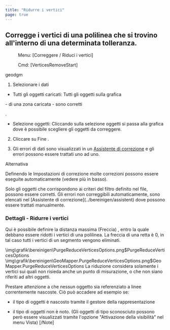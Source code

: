 ```yaml
---
title: "Ridurre i vertici"
page: true
---
```

## Corregge i vertici di una polilinea che si trovino all&#39;interno di una determinata tolleranza.
 <Menu> Menu: [Correggere / Riduci i vertici] </Menu> 
<GeoDesigner> <Menu> Cmd: [VerticesRemoveStart] </Menu> 

 <Placeholder>geodgm</Placeholder> </GeoDesigner>

1. Selezionare i dati

- <Bold> Tutti gli oggetti caricati: </Bold>  Tutti gli oggetti sulla grafica


<GeoMapper> - di una zona caricata - sono corretti

</GeoMapper>
.

- <Bold> Selezione oggetti: </Bold>  Cliccando sulla selezione oggetti si passa alla grafica dove &#232; possibile scegliere gli oggetti da correggere.



2. Cliccare su <Border>Fine</Border> .

3. Gli errori di dati sono visualizzati in un 
[Assistente di correzione](../bereinigen/assistent)
 e gli errori possono essere trattati uno ad uno.



Alternativa
 
Definendo le  <Bold> Impostazioni di correzione </Bold>  molte correzioni possono essere eseguite automaticamente (vedere pi&#249; in basso).

<Warning>
Solo gli oggetti che corrispondono ai criteri del filtro definito nel file, possono essere corretti.
</Warning>

<Warning>
Gli errori non correggibili automaticamente, sono elencati nel [Assistente di correzione](../bereinigen/assistent)
 dove possono essere trattati manualmente.
</Warning>


### Dettagli  - Ridurre i vertici
Qui &#232; possibile definire la  <Bold> distanza massima (Freccia) </Bold> , entro la quale debbano essere ridotti i vertici di una polilinea. 
<Success>
La freccia di una retta &#232; 0, in tal caso tutti i vertici di un segmento vengono eliminati. 
</Success>


<GeoDesigner>
<Image>\img\grafik\bereinigen\PurgeReduceVerticesOptions.png$PurgeReduceVerticesOptions</Image>
</GeoDesigner>
<GeoMapper>
<Image>\img\grafik\bereinigen\GeoMapper.PurgeReduceVerticesOptions.png$GeoMapper.PurgeReduceVerticesOptions</Image>
</GeoMapper>


<Success>
La riduzione considera solamente i vertici sui quali non risieda anche un punto di misurazione, o che non siano riferiti ad altri oggetti.
</Success>

Prestare attenzione a che nessun oggetto sia referenziato a linee correntemente nascoste. Ci&#242; pu&#242; accadere ad esempio se:

-  il tipo di oggetti &#232; nascosto tramite il gestore della rappresentazione

-  il tipo di oggetti non &#232; noto. (Gli oggetti di tipo sconosciuto possono per&#242; essere visualizzati tramite l&#39;opzione &quot;Attivazione della visibilit&#224;&quot; nel menu Vista)
[/Note]





